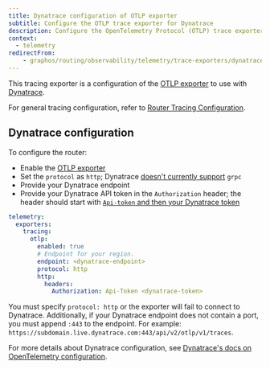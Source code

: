 ```yaml
---
title: Dynatrace configuration of OTLP exporter
subtitle: Configure the OTLP trace exporter for Dynatrace
description: Configure the OpenTelemetry Protocol (OTLP) trace exporter for Dynatrace in the Apollo GraphOS Router or Apollo Router Core.
context:
  - telemetry
redirectFrom:
    - graphos/routing/observability/telemetry/trace-exporters/dynatrace
---
```


This tracing exporter is a configuration of the [OTLP exporter](/graphos/routing/observability/telemetry/trace-exporters/otlp) to use with [Dynatrace](https://dynatrace.com/).

For general tracing configuration, refer to [Router Tracing Configuration](/router/configuration/telemetry/exporters/tracing/overview).

## Dynatrace configuration

To configure the router:

- Enable the [OTLP exporter](/router/configuration/telemetry/exporters/tracing/otlp#configuration)
-  Set the `protocol` as `http`;  Dynatrace [doesn't currently support](https://docs.dynatrace.com/docs/extend-dynatrace/opentelemetry/getting-started/otlp-export) `grpc`
- Provide your Dynatrace endpoint
- Provide your Dynatrace API token in the `Authorization` header; the header should start with [`Api-token` and then your Dynatrace token](https://docs.dynatrace.com/docs/extend-dynatrace/opentelemetry/getting-started/otlp-export#authentication-export-to-activegate)

```yaml title="router.yaml"
telemetry:
  exporters:
    tracing:
      otlp:
        enabled: true
        # Endpoint for your region.
        endpoint: <dynatrace-endpoint>
        protocol: http
        http:
          headers:
            Authorization: Api-Token <dynatrace-token>
```

<Note>

You must specify `protocol: http` or the exporter will fail to connect to Dynatrace. Additionally, if your Dynatrace endpoint does not contain a port, you must append `:443` to the endpoint. For example: `https://subdomain.live.dynatrace.com:443/api/v2/otlp/v1/traces`.

</Note>

For more details about Dynatrace configuration, see [Dynatrace's docs on OpenTelemetry configuration](https://docs.dynatrace.com/docs/extend-dynatrace/opentelemetry/getting-started/otlp-export).
